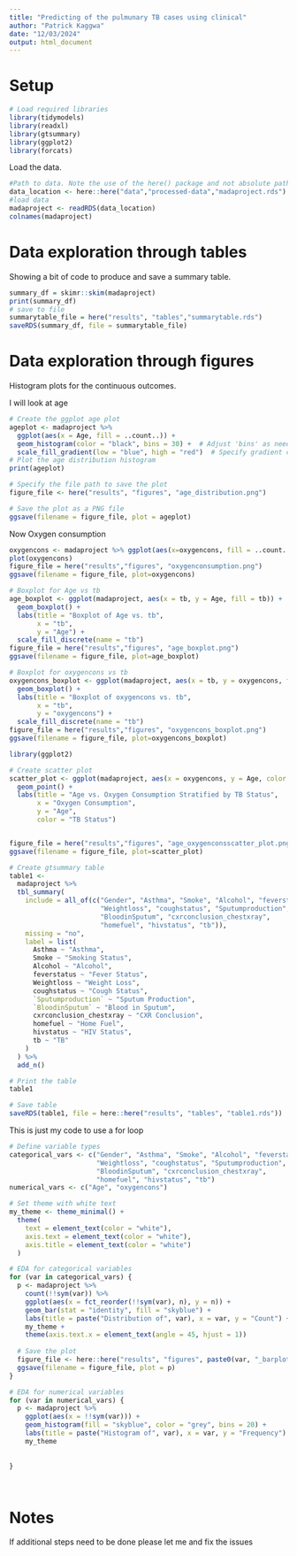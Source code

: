 ```yaml
---
title: "Predicting of the pulmunary TB cases using clinical"
author: "Patrick Kaggwa"
date: "12/03/2024"
output: html_document
---
```


# Setup

```r
# Load required libraries
library(tidymodels)
library(readxl)
library(gtsummary)
library(ggplot2)
library(forcats)
```


Load the data.

```r
#Path to data. Note the use of the here() package and not absolute paths
data_location <- here::here("data","processed-data","madaproject.rds")
#load data
madaproject <- readRDS(data_location)
colnames(madaproject)
```

# Data exploration through tables

Showing a bit of code to produce and save a summary table.


```r
summary_df = skimr::skim(madaproject)
print(summary_df)
# save to file
summarytable_file = here("results", "tables","summarytable.rds")
saveRDS(summary_df, file = summarytable_file)
```


# Data exploration through figures

Histogram plots for the continuous outcomes. 

I will look at age

```r
# Create the ggplot age plot
ageplot <- madaproject %>%
  ggplot(aes(x = Age, fill = ..count..)) +
  geom_histogram(color = "black", bins = 30) +  # Adjust 'bins' as needed
  scale_fill_gradient(low = "blue", high = "red")  # Specify gradient colors
# Plot the age distribution histogram
print(ageplot)

# Specify the file path to save the plot
figure_file <- here("results", "figures", "age_distribution.png")

# Save the plot as a PNG file
ggsave(filename = figure_file, plot = ageplot)


```

Now Oxygen consumption

```r
oxygencons <- madaproject %>% ggplot(aes(x=oxygencons, fill = ..count..)) + geom_histogram() 
plot(oxygencons)
figure_file = here("results","figures", "oxygenconsumption.png")
ggsave(filename = figure_file, plot=oxygencons) 
```

```r
# Boxplot for Age vs tb
age_boxplot <- ggplot(madaproject, aes(x = tb, y = Age, fill = tb)) +
  geom_boxplot() +
  labs(title = "Boxplot of Age vs. tb",
       x = "tb",
       y = "Age") +
  scale_fill_discrete(name = "tb")
figure_file = here("results","figures", "age_boxplot.png")
ggsave(filename = figure_file, plot=age_boxplot) 
```



```r

# Boxplot for oxygencons vs tb
oxygencons_boxplot <- ggplot(madaproject, aes(x = tb, y = oxygencons, fill = tb)) +
  geom_boxplot() +
  labs(title = "Boxplot of oxygencons vs. tb",
       x = "tb",
       y = "oxygencons") +
  scale_fill_discrete(name = "tb")
figure_file = here("results","figures", "oxygencons_boxplot.png")
ggsave(filename = figure_file, plot=oxygencons_boxplot) 
```

```r
library(ggplot2)

# Create scatter plot
scatter_plot <- ggplot(madaproject, aes(x = oxygencons, y = Age, color = tb)) +
  geom_point() +
  labs(title = "Age vs. Oxygen Consumption Stratified by TB Status",
       x = "Oxygen Consumption",
       y = "Age",
       color = "TB Status")


figure_file = here("results","figures", "age_oxygenconsscatter_plot.png")
ggsave(filename = figure_file, plot=scatter_plot) 
```


```r


# Create gtsummary table 
table1 <- 
  madaproject %>%
  tbl_summary(
    include = all_of(c("Gender", "Asthma", "Smoke", "Alcohol", "feverstatus", 
                       "Weightloss", "coughstatus", "Sputumproduction", 
                       "BloodinSputum", "cxrconclusion_chestxray", 
                       "homefuel", "hivstatus", "tb")),
    missing = "no",
    label = list(
      Asthma ~ "Asthma",
      Smoke ~ "Smoking Status",
      Alcohol ~ "Alcohol",
      feverstatus ~ "Fever Status",
      Weightloss ~ "Weight Loss",
      coughstatus ~ "Cough Status",
      `Sputumproduction` ~ "Sputum Production",
      `BloodinSputum` ~ "Blood in Sputum",
      cxrconclusion_chestxray ~ "CXR Conclusion",
      homefuel ~ "Home Fuel",
      hivstatus ~ "HIV Status",
      tb ~ "TB"
    )
  ) %>%
  add_n()

# Print the table
table1

# Save table
saveRDS(table1, file = here::here("results", "tables", "table1.rds"))


```
This is just my code to use a for loop 
```r


# Define variable types
categorical_vars <- c("Gender", "Asthma", "Smoke", "Alcohol", "feverstatus", 
                      "Weightloss", "coughstatus", "Sputumproduction", 
                      "BloodinSputum", "cxrconclusion_chestxray", 
                      "homefuel", "hivstatus", "tb")
numerical_vars <- c("Age", "oxygencons")

# Set theme with white text
my_theme <- theme_minimal() +
  theme(
    text = element_text(color = "white"),
    axis.text = element_text(color = "white"),
    axis.title = element_text(color = "white")
  )

# EDA for categorical variables
for (var in categorical_vars) {
  p <- madaproject %>%
    count(!!sym(var)) %>%
    ggplot(aes(x = fct_reorder(!!sym(var), n), y = n)) +
    geom_bar(stat = "identity", fill = "skyblue") +
    labs(title = paste("Distribution of", var), x = var, y = "Count") +
    my_theme +
    theme(axis.text.x = element_text(angle = 45, hjust = 1))
  
  # Save the plot
  figure_file <- here::here("results", "figures", paste0(var, "_barplot.png"))
  ggsave(filename = figure_file, plot = p)
}

# EDA for numerical variables
for (var in numerical_vars) {
  p <- madaproject %>%
    ggplot(aes(x = !!sym(var))) +
    geom_histogram(fill = "skyblue", color = "grey", bins = 20) +
    labs(title = paste("Histogram of", var), x = var, y = "Frequency") +
    my_theme
  
  
}

  
```


# Notes

If additional steps need to be done please let me and fix the issues



